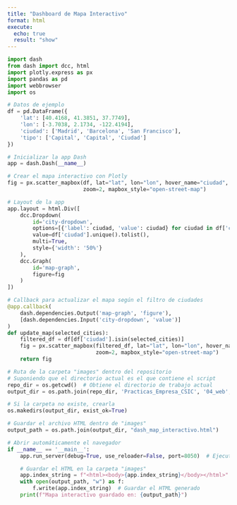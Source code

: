---
title: "Dashboard de Mapa Interactivo"
format: html
execute: 
  echo: true
  result: "show"
---
  
```{python}
import dash
from dash import dcc, html
import plotly.express as px
import pandas as pd
import webbrowser
import os

# Datos de ejemplo
df = pd.DataFrame({
    'lat': [40.4168, 41.3851, 37.7749],
    'lon': [-3.7038, 2.1734, -122.4194],
    'ciudad': ['Madrid', 'Barcelona', 'San Francisco'],
    'tipo': ['Capital', 'Capital', 'Ciudad']
})

# Inicializar la app Dash
app = dash.Dash(__name__)

# Crear el mapa interactivo con Plotly
fig = px.scatter_mapbox(df, lat="lat", lon="lon", hover_name="ciudad", color="tipo",
                        zoom=2, mapbox_style="open-street-map")

# Layout de la app
app.layout = html.Div([
    dcc.Dropdown(
        id='city-dropdown',
        options=[{'label': ciudad, 'value': ciudad} for ciudad in df['ciudad'].unique()],
        value=df['ciudad'].unique().tolist(),
        multi=True,
        style={'width': '50%'}
    ),
    dcc.Graph(
        id='map-graph',
        figure=fig
    )
])

# Callback para actualizar el mapa según el filtro de ciudades
@app.callback(
    dash.dependencies.Output('map-graph', 'figure'),
    [dash.dependencies.Input('city-dropdown', 'value')]
)
def update_map(selected_cities):
    filtered_df = df[df['ciudad'].isin(selected_cities)]
    fig = px.scatter_mapbox(filtered_df, lat="lat", lon="lon", hover_name="ciudad", color="tipo",
                            zoom=2, mapbox_style="open-street-map")
    return fig

# Ruta de la carpeta "images" dentro del repositorio
# Suponiendo que el directorio actual es el que contiene el script
repo_dir = os.getcwd()  # Obtiene el directorio de trabajo actual
output_dir = os.path.join(repo_dir, 'Practicas_Empresa_CSIC', '04_web', 'images')

# Si la carpeta no existe, crearla
os.makedirs(output_dir, exist_ok=True)

# Guardar el archivo HTML dentro de "images"
output_path = os.path.join(output_dir, "dash_map_interactivo.html")

# Abrir automáticamente el navegador
if __name__ == '__main__':
    app.run_server(debug=True, use_reloader=False, port=8050)  # Ejecuta el servidor Dash

    # Guardar el HTML en la carpeta "images"
    app.index_string = f"<html><body>{app.index_string}</body></html>"
    with open(output_path, "w") as f:
        f.write(app.index_string)  # Guardar el HTML generado
    print(f"Mapa interactivo guardado en: {output_path}")

```